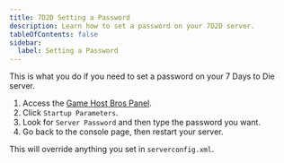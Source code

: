 ```yaml
---
title: 7D2D Setting a Password
description: Learn how to set a password on your 7D2D server.
tableOfContents: false
sidebar:
  label: Setting a Password
---
```


This is what you do if you need to set a password on your 7 Days to Die server.

1. Access the [Game Host Bros Panel](https://panel.gamehostbros.com/).
2. Click `Startup Parameters`.
3. Look for `Server Password` and then type the password you want.
4. Go back to the console page, then restart your server.

This will override anything you set in `serverconfig.xml`.